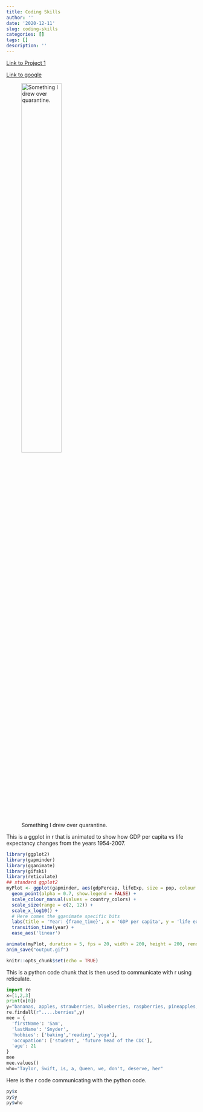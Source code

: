 ```yaml
---
title: Coding Skills
author: ''
date: '2020-12-11'
slug: coding-skills
categories: []
tags: []
description: ''
---
```


[Link to Project 1](/project/project1/)

[Link to google](https://www.google.com)


![Something I drew over quarantine.](/post/2020-12-11-coding-skills_files/Orange_Girl.png){width=50%}


This is a ggplot in r that is animated to show how GDP per capita vs life expectancy changes from the years 1954-2007.
```r
library(ggplot2)
library(gapminder)
library(gganimate)
library(gifski)
library(reticulate)
## standard ggplot2
myPlot <- ggplot(gapminder, aes(gdpPercap, lifeExp, size = pop, colour = country)) +
  geom_point(alpha = 0.7, show.legend = FALSE) +
  scale_colour_manual(values = country_colors) +
  scale_size(range = c(2, 12)) +
  scale_x_log10() +
  # Here comes the gganimate specific bits
  labs(title = 'Year: {frame_time}', x = 'GDP per capita', y = 'life expectancy') +
  transition_time(year) +
  ease_aes('linear')

animate(myPlot, duration = 5, fps = 20, width = 200, height = 200, renderer = gifski_renderer())
anim_save("output.gif")
```

```r
knitr::opts_chunk$set(echo = TRUE)

```
This is a python code chunk that is then used to communicate with r using reticulate.
```python
import re
x=[1,2,3]
print(x[0])
y="bananas, apples, strawberries, blueberries, raspberries, pineapples, cherries"
re.findall(r".....berries",y)
mee = {
  'firstName': 'Sam', 
  'lastName': 'Snyder', 
  'hobbies': ['baking','reading','yoga'], 
  'occupation': ['student', 'future head of the CDC'], 
  'age': 21
}
mee
mee.values()
who="Taylor, Swift, is, a, Queen, we, don't, deserve, her"
```

Here is the r code communicating with the python code.
```R
py$x
py$y
py$who

```